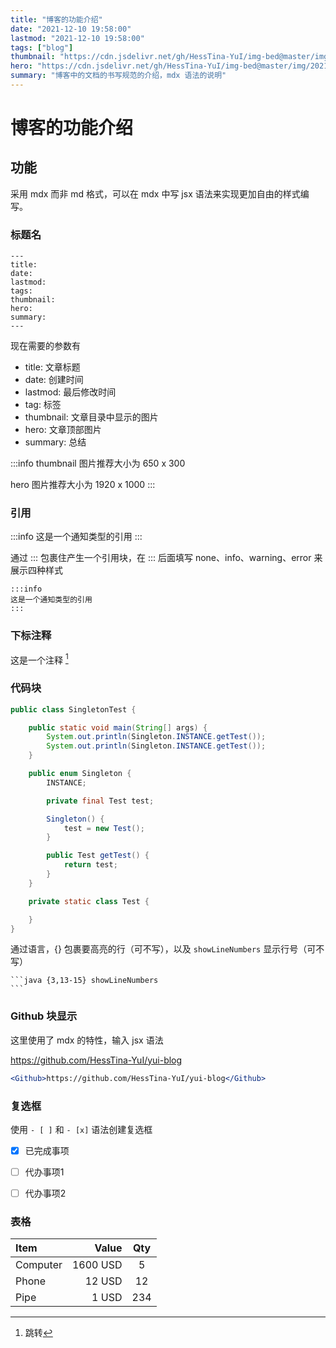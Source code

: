 ```yaml
---
title: "博客的功能介绍"
date: "2021-12-10 19:58:00"
lastmod: "2021-12-10 19:58:00"
tags: ["blog"]
thumbnail: "https://cdn.jsdelivr.net/gh/HessTina-YuI/img-bed@master/img/2021-12-19-02.png"
hero: "https://cdn.jsdelivr.net/gh/HessTina-YuI/img-bed@master/img/2021-12-19-01.png"
summary: "博客中的文档的书写规范的介绍，mdx 语法的说明"
---
```


# 博客的功能介绍

## 功能

采用 mdx 而非 md 格式，可以在 mdx 中写 jsx 语法来实现更加自由的样式编写。

### 标题名

```
---
title:
date:
lastmod:
tags:
thumbnail:
hero:
summary:
---
```

现在需要的参数有
- title: 文章标题
- date: 创建时间
- lastmod: 最后修改时间
- tag: 标签
- thumbnail: 文章目录中显示的图片
- hero: 文章顶部图片
- summary: 总结

:::info
thumbnail 图片推荐大小为 650 x 300

hero 图片推荐大小为 1920 x 1000
:::

### 引用

:::info
这是一个通知类型的引用
:::

通过 ::: 包裹住产生一个引用块，在 ::: 后面填写 none、info、warning、error 来展示四种样式

```mdx
:::info
这是一个通知类型的引用
:::
```

### 下标注释

这是一个注释 [^note]

[^note]: 跳转

### 代码块

```java {3,13-15} showLineNumbers
public class SingletonTest {

    public static void main(String[] args) {
        System.out.println(Singleton.INSTANCE.getTest());
        System.out.println(Singleton.INSTANCE.getTest());
    }

    public enum Singleton {
        INSTANCE;

        private final Test test;

        Singleton() {
            test = new Test();
        }

        public Test getTest() {
            return test;
        }
    }

    private static class Test {

    }
}
```

通过语言，{} 包裹要高亮的行（可不写），以及 `showLineNumbers` 显示行号（可不写）

````
```java {3,13-15} showLineNumbers
```
````

### Github 块显示

这里使用了 mdx 的特性，输入 jsx 语法

<Github>https://github.com/HessTina-YuI/yui-blog</Github>

```jsx
<Github>https://github.com/HessTina-YuI/yui-blog</Github>
```

### 复选框

使用 `- [ ]` 和 `- [x]` 语法创建复选框

- [x] 已完成事项
- [ ] 代办事项1
- [ ] 代办事项2


### 表格

| Item     | Value    | Qty  |
| :-------- | --------: | :----: |
| Computer | 1600 USD | 5    |
| Phone    | 12 USD   | 12   |
| Pipe     | 1 USD    | 234  |
